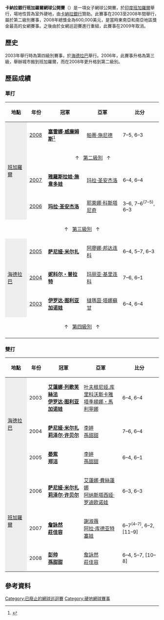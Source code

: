 {{onesource|time=2015-07-13T20:51:34+00:00}}
{{noteTA
|G1=Tennis
}}
{{Infobox tennis tournament
| Name                  = 卡納拉銀行班加羅爾網球公開賽
| Current               = 
| Logo                  =
| Logo_size             = 
| Founded               = 2003
| Abolished             = 2008
| City                  = [[班加羅爾|班加羅爾]]
| Country               = [[印度|印度]]
| Tier                  = 
| Surface               = 室外硬地
| Draw                  = 28S/32Q/16D
| Prize_Money           = US$600,000（2008）
| Website               =
| Notes                 =
}}
'''卡納拉銀行班加羅爾網球公開賽'''（{{lang-en|Canara Bank Bangalore Open}}）是一項女子網球公開賽，於[[印度|印度]][[班加羅爾|班加羅爾]]舉行，場地性質為室外硬地，由[[卡納拉銀行|卡納拉銀行]]贊助。此賽事在2003至2008年間舉行，屬於第二級別賽事，2008年總獎金為600,000美元，是當時東南亞和南亞地區獎金最高的女網賽事。之後由於女網巡迴賽進行重組，此賽事在2009年取消。

==歷史==
2003年舉行時為第四級別賽事，於[[海得拉巴_(印度)|海德拉巴]]舉行。2006年，此賽事升格為第三級，舉辦城市搬到班加羅爾，而在2008年更升格到第二級別。

==歷屆成績==
===單打===
{| class="wikitable"
|-
! width=100|地點!! width=50|年份 !! width=200|冠軍 !!  width=200|亞軍 !! width=200|比分
|-
! rowspan="4" style="background:#ededed" | [[班加羅爾|班加羅爾]]
|[[2008年卡納拉銀行班加羅爾網球公開賽比賽|2008]] || {{flagicon|USA}} '''[[塞雷娜·威廉姆斯|塞雷娜·威廉姆斯]]'''<ref>{{Cite web |url=http://www.hindu.com/2008/03/10/stories/2008031056132100.htm |title=Serena reigns supreme |accessdate=2015-07-07 |archive-date=2012-10-26 |archive-url=https://web.archive.org/web/20121026122205/http://www.hindu.com/2008/03/10/stories/2008031056132100.htm |dead-url=no }}</ref>|| {{flagicon|SUI}} [[帕蒂·施尼德|帕蒂·施尼德]] || 7–5, 6–3 
|-bgcolor=#ccccff
| colspan="5" align="center" | ↑   [[女子网球联合会|第二級別]]   ↑
|-
|[[2007年班加羅爾網球公開賽比賽|2007]] || {{flagicon|RUS}} '''[[雅羅斯拉娃·施韋多娃|雅羅斯拉娃·施韋多娃]]'''|| {{flagicon|ITA}} [[玛拉·圣安杰洛|玛拉·圣安杰洛]] || 6–4, 6–4
|-
|[[2006年班加羅爾網球公開賽比賽|2006]] || {{flagicon|ITA}} '''[[玛拉·圣安杰洛|玛拉·圣安杰洛]]'''|| {{flagicon|CRO}} [[耶萊娜·科斯塔尼奇|耶萊娜·科斯塔尼奇]] || 3–6, 7–6<sup>(7–5)</sup>, 6–3
|-bgcolor=#CCFFCC
| colspan="5" align="center" | ↑   [[女子网球联合会|第三級別]]   ↑
|-
! rowspan="3" style="background:#ededed" | [[海得拉巴_(印度)|海德拉巴]]
|[[2005年海德拉巴網球公開賽比賽|2005]] || {{flagicon|IND}} '''[[萨尼娅·米尔扎|萨尼娅·米尔扎]]'''|| {{flagicon|UKR}} [[阿廖娜·邦达连科|阿廖娜·邦达连科]] || 6–4, 5–7, 6–3 
|-
|[[2004年海德拉巴網球公開賽比賽|2004]] || {{flagicon|AUS}} '''[[妮科尔・普拉特|妮科尔・普拉特]]''' || {{flagicon|RUS}} [[玛丽亚·基里连科|玛丽亚·基里连科]] || 7–6, 6–1 
|-
|[[2003年海德拉巴網球公開賽比賽|2003]] || {{flagicon|THA}} '''[[伊罗达·图利亚加诺娃|伊罗达·图利亚加诺娃]]''' || {{flagicon|UZB}} [[撻瑪茵·塔娜蘇甘|撻瑪茵·塔娜蘇甘]] || 6–4, 6–4 
|-bgcolor=#66CCFF
| colspan="5" align="center" | ↑   [[女子网球联合会|第四級別]]   ↑
|-
|}

===雙打===
{| class="wikitable"
|- 
! width=100|地點!! width=50|年份 !! width=200|冠軍 !!  width=200|亞軍 !! width=200|比分
|-
! rowspan="3" style="background:#ededed" | [[海得拉巴_(印度)|海德拉巴]]
|2003 || {{flagicon|RUS}} '''[[艾蓮娜·列歌芙絲法|艾蓮娜·列歌芙絲法]]'''<br>{{flagicon|UZB}} '''[[伊罗达·图利亚加诺娃|伊罗达·图利亚加诺娃]]'''|| {{flagicon|RUS}} [[叶夫根尼娅.库里科沃斯卡雅|叶夫根尼娅.库里科沃斯卡雅]]<br>{{flagicon|BLR}} [[塔季揚娜・馬利寧娜|塔季揚娜・馬利寧娜]] || 6–4, 6–4
|-
|2004 || {{flagicon|IND}} '''[[萨尼娅·米尔扎|萨尼娅·米尔扎]]'''<br>{{flagicon|RSA}} '''[[莉泽尔·许贝尔|莉泽尔·许贝尔]]'''|| {{flagicon|CHN}} [[李婷_(網球運動員)|李婷]]<br>{{flagicon|CHN}} [[孫甜甜|孫甜甜]] || 7–6, 6–4
|-
|2005 || {{flagicon|CHN}} '''[[晏紫|晏紫]]'''<br>{{flagicon|CHN}} '''[[郑洁|郑洁]]'''|| {{flagicon|CHN}} [[李婷_(網球運動員)|李婷]]<br>{{flagicon|CHN}} [[孫甜甜|孫甜甜]] || 6–4, 6–1
|-
! rowspan="3" style="background:#ededed" | [[班加羅爾|班加羅爾]]
|2006 ||{{flagicon|IND}} '''[[萨尼娅·米尔扎|萨尼娅·米尔扎]]'''<br>{{flagicon|RSA}} '''[[莉泽尔·许贝尔|莉泽尔·许贝尔]]'''|| {{flagicon|RUS}} [[艾蓮娜·費絲蓮娜|艾蓮娜·費絲蓮娜]]<br>{{flagicon|RUS}} [[阿纳斯塔西娅·罗迪欧诺娃|阿纳斯塔西娅·罗迪欧诺娃]] || 6–3, 6–3
|-
|2007 || {{flagicon|TPE}} '''[[詹詠然|詹詠然]]<br>{{flagicon|TPE}} [[莊佳容|莊佳容]] '''|| {{flagicon|TPE}} [[謝淑薇|謝淑薇]]<br>{{flagicon|RUS}} [[阿拉‧库德亚特塞娃|阿拉‧库德亚特塞娃]] || 6–7<sup>(4–7)</sup>, 6–2, [11–9]
|-
|2008 || '''{{flagicon|CHN}} [[彭帅|彭帅]]'''<br>'''{{flagicon|CHN}} [[孫甜甜|孫甜甜]]'''|| {{flagicon|TPE}} [[詹詠然|詹詠然]]<br>{{flagicon|TPE}} [[莊佳容|莊佳容]] ||6–4, 5–7, [10–8] 
|}

==參考資料==
{{reflist}}

[[Category:已廢止的網球巡迴賽|Category:已廢止的網球巡迴賽]]
[[Category:硬地網球賽事|Category:硬地網球賽事]]